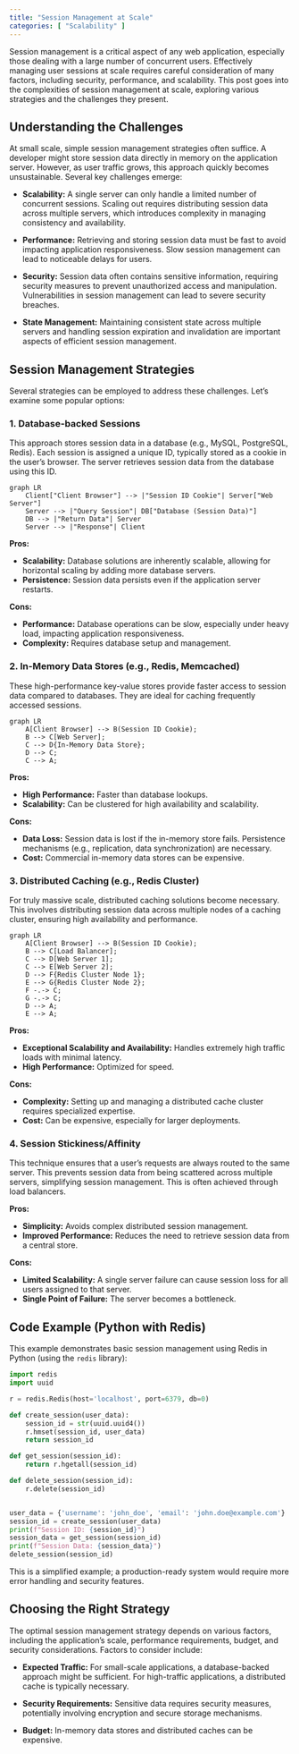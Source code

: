 ```yaml
---
title: "Session Management at Scale"
categories: [ "Scalability" ]
---
```


Session management is a critical aspect of any web application, especially those dealing with a large number of concurrent users. Effectively managing user sessions at scale requires careful consideration of many factors, including security, performance, and scalability. This post goes into the complexities of session management at scale, exploring various strategies and the challenges they present.

## Understanding the Challenges

At small scale, simple session management strategies often suffice. A developer might store session data directly in memory on the application server. However, as user traffic grows, this approach quickly becomes unsustainable. Several key challenges emerge:

-   **Scalability:** A single server can only handle a limited number of concurrent sessions. Scaling out requires distributing session data across multiple servers, which introduces complexity in managing consistency and availability.

-   **Performance:** Retrieving and storing session data must be fast to avoid impacting application responsiveness. Slow session management can lead to noticeable delays for users.

-   **Security:** Session data often contains sensitive information, requiring security measures to prevent unauthorized access and manipulation.
 Vulnerabilities in session management can lead to severe security breaches.

-   **State Management:** Maintaining consistent state across multiple servers and handling session expiration and invalidation are important aspects of efficient session management.

## Session Management Strategies

Several strategies can be employed to address these challenges. Let's examine some popular options:

### 1. Database-backed Sessions

This approach stores session data in a database (e.g., MySQL, PostgreSQL, Redis). Each session is assigned a unique ID, typically stored as a cookie in the user's browser. The server retrieves session data from the database using this ID.

```mermaid
graph LR
    Client["Client Browser"] --> |"Session ID Cookie"| Server["Web Server"]
    Server --> |"Query Session"| DB["Database (Session Data)"]
    DB --> |"Return Data"| Server
    Server --> |"Response"| Client
```

**Pros:**

-   **Scalability:** Database solutions are inherently scalable, allowing for horizontal scaling by adding more database servers.
-   **Persistence:** Session data persists even if the application server restarts.

**Cons:**

-   **Performance:** Database operations can be slow, especially under heavy load, impacting application responsiveness.
-   **Complexity:** Requires database setup and management.

### 2. In-Memory Data Stores (e.g., Redis, Memcached)

These high-performance key-value stores provide faster access to session data compared to databases. They are ideal for caching frequently accessed sessions.

```mermaid
graph LR
    A[Client Browser] --> B(Session ID Cookie);
    B --> C[Web Server];
    C --> D{In-Memory Data Store};
    D --> C;
    C --> A;
```

**Pros:**

-   **High Performance:** Faster than database lookups.
-   **Scalability:** Can be clustered for high availability and scalability.

**Cons:**

-   **Data Loss:** Session data is lost if the in-memory store fails. Persistence mechanisms (e.g., replication, data synchronization) are necessary.
-   **Cost:** Commercial in-memory data stores can be expensive.

### 3. Distributed Caching (e.g., Redis Cluster)

For truly massive scale, distributed caching solutions become necessary. This involves distributing session data across multiple nodes of a caching cluster, ensuring high availability and performance.

```mermaid
graph LR
    A[Client Browser] --> B(Session ID Cookie);
    B --> C[Load Balancer];
    C --> D[Web Server 1];
    C --> E[Web Server 2];
    D --> F{Redis Cluster Node 1};
    E --> G{Redis Cluster Node 2};
    F -.-> C;
    G -.-> C;
    D --> A;
    E --> A;
```

**Pros:**

-   **Exceptional Scalability and Availability:** Handles extremely high traffic loads with minimal latency.
-   **High Performance:** Optimized for speed.

**Cons:**

-   **Complexity:** Setting up and managing a distributed cache cluster requires specialized expertise.
-   **Cost:** Can be expensive, especially for larger deployments.

### 4. Session Stickiness/Affinity

This technique ensures that a user's requests are always routed to the same server. This prevents session data from being scattered across multiple servers, simplifying session management. This is often achieved through load balancers.

**Pros:**

-   **Simplicity:** Avoids complex distributed session management.
-   **Improved Performance:** Reduces the need to retrieve session data from a central store.

**Cons:**

-   **Limited Scalability:** A single server failure can cause session loss for all users assigned to that server.
-   **Single Point of Failure:** The server becomes a bottleneck.

## Code Example (Python with Redis)

This example demonstrates basic session management using Redis in Python (using the `redis` library):

``` python
import redis
import uuid

r = redis.Redis(host='localhost', port=6379, db=0)

def create_session(user_data):
    session_id = str(uuid.uuid4())
    r.hmset(session_id, user_data)
    return session_id

def get_session(session_id):
    return r.hgetall(session_id)

def delete_session(session_id):
    r.delete(session_id)


user_data = {'username': 'john_doe', 'email': 'john.doe@example.com'}
session_id = create_session(user_data)
print(f"Session ID: {session_id}")
session_data = get_session(session_id)
print(f"Session Data: {session_data}")
delete_session(session_id)
```

This is a simplified example; a production-ready system would require more error handling and security features.

## Choosing the Right Strategy

The optimal session management strategy depends on various factors, including the application's scale, performance requirements, budget, and security considerations. Factors to consider include:

-   **Expected Traffic:** For small-scale applications, a database-backed approach might be sufficient. For high-traffic applications, a distributed cache is typically necessary.
-   **Security Requirements:** Sensitive data requires security measures, potentially involving encryption and secure storage mechanisms.

-   **Budget:** In-memory data stores and distributed caches can be expensive.
